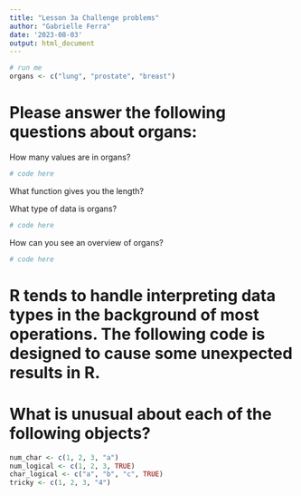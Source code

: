 ```yaml
---
title: "Lesson 3a Challenge problems"
author: "Gabrielle Ferra"
date: '2023-08-03'
output: html_document
---
```


```r
# run me
organs <- c("lung", "prostate", "breast")

```

# Please answer the following questions about organs:  

How many values are in organs? 

```r
# code here

```

What function gives you the length? 



What type of data is organs? 

```r
# code here

```

How can you see an overview of organs? 

```r
# code here

```

# R tends to handle interpreting data types in the background of most operations. The following code is designed to cause some unexpected results in R.

# What is unusual about each of the following objects?

```r
num_char <- c(1, 2, 3, "a")
num_logical <- c(1, 2, 3, TRUE)
char_logical <- c("a", "b", "c", TRUE) 
tricky <- c(1, 2, 3, "4") 

```


